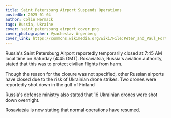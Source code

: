 ```yaml
---
title: Saint Petersburg Airport Suspends Operations
postedOn: 2025-01-04
author: Colin Hermack
tags: Russia, Ukraine
cover: saint_petersburg_airport_cover.png
cover_photographer: Vyacheslav Argenberg
cover_link: https://commons.wikimedia.org/wiki/File:Peter_and_Paul_Fortress_under_clouds,_St._Petersburg,_Russia.jpg
---
```


Russia's Saint Petersburg Airport reportedly temporarily closed at 7:45 AM local time on Saturday (4:45 GMT).
Rosaviatsia, Russia's aviation authority, stated that this was to protect civilian flights from harm.

Though the reason for the closure was not specified, other Russian airports have
closed due to the risk of Ukrainian drone strikes. Two drones were reportedly shot down in the
gulf of Finland

Russia's defense ministry also stated that 16 Ukrainian drones were shot down overnight.

Rosaviatsia is now stating that normal operations have resumed.